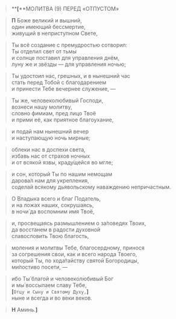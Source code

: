 > **<b>[</b>**МОЛИТВА (9) ПЕРЕД «ОТПУСТОМ»

> **П** Боже великий и вышний,  
> один имеющий бессмертие,  
> живущий в неприступном Свете,

> Ты всё создание с премудростью сотворил:  
> Ты отделил свет от тьмы  
> и солнце поставил для управления днём,  
> луну же и звёзды — для управления ночью;

> Ты удостоил нас, грешных, и в нынешний час  
> стать перед Тобой с благодарением  
> и принести Тебе вечернее служение, —

> Ты же, человеколюбивый Господи,  
> вознеси нашу молитву,  
> словно фимиам, пред лицо Твоё  
> и прими её, как приятное благоухание,

> и подай нам нынешний вечер  
> и наступающую ночь мирные;

> облеки нас в доспехи света,  
> избавь нас от страхов ночных  
> и от всякой язвы, краду́щейся во мгле;

> и сон, который Ты по нашим немощам  
> дарова́л нам для укрепления,  
> соделай всякому дьявольскому наваждению непричастным.

> О Владыка всего и благ Податель,  
> и на ложах наших, сокрушаясь,  
> в ночи́ да воспомним имя Твоё,

> и, просвещаясь размышлением о за́поведях Твоих,  
> да восстанем в радости духовной  
> славословить Твою благость,

> моления и молитвы Тебе, благосердному, принося  
> за согрешения свои, как и всего народа Твоего,  
> который Ты, по хода́тайству святой Богородицы,  
> ми́лостиво посети, —

> ибо Ты́ благой и человеколюбивый Бог  
> и мы́ воссылаем славу Тебе,  
> **[**`Отцу и Сыну и Святому Духу,`**]**  
> ныне и всегда и во веки веков.

> **Н** Аминь.**<b>]</b>**
